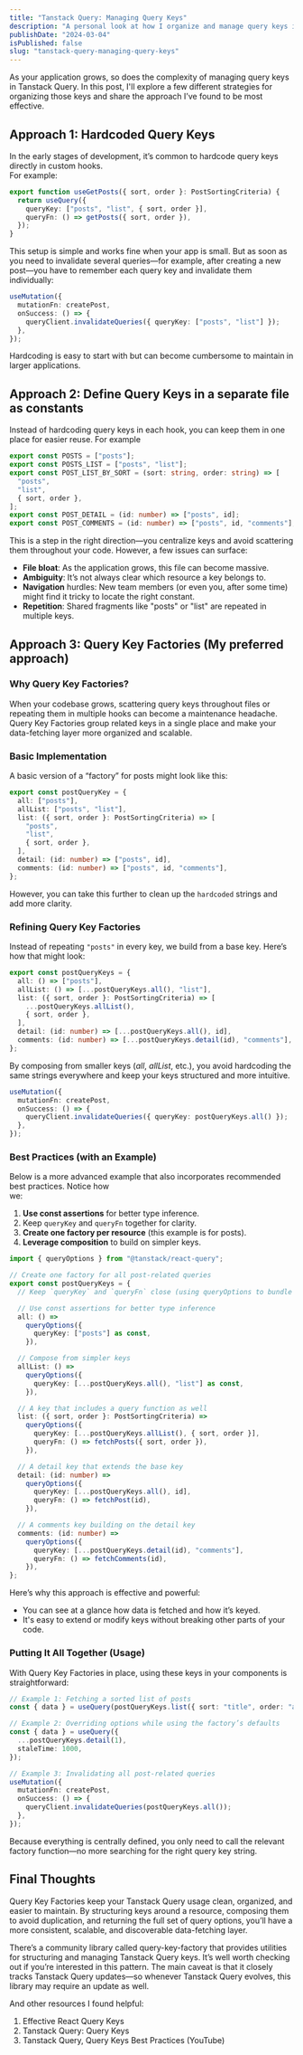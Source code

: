 ```yaml
---
title: "Tanstack Query: Managing Query Keys"
description: "A personal look at how I organize and manage query keys in Tanstack Query"
publishDate: "2024-03-04"
isPublished: false
slug: "tanstack-query-managing-query-keys"
---
```



As your application grows, so does the complexity of managing query keys in Tanstack Query. In this post, I'll explore a few different strategies for organizing those keys and share the approach I’ve found to be most effective.

## Approach 1: Hardcoded Query Keys

In the early stages of development, it’s common to hardcode query keys directly in custom hooks.\
For example:

```ts
export function useGetPosts({ sort, order }: PostSortingCriteria) {
  return useQuery({
    queryKey: ["posts", "list", { sort, order }],
    queryFn: () => getPosts({ sort, order }),
  });
}
```

This setup is simple and works fine when your app is small. But as soon as you need to invalidate several queries—for example, after creating a new post—you have to remember each query key and invalidate them individually:

```ts
useMutation({
  mutationFn: createPost,
  onSuccess: () => {
    queryClient.invalidateQueries({ queryKey: ["posts", "list"] });
  },
});
```

Hardcoding is easy to start with but can become cumbersome to maintain in larger applications.

## Approach 2: Define Query Keys in a separate file as constants

Instead of hardcoding query keys in each hook, you can keep them in one place for easier reuse. For example

```ts
export const POSTS = ["posts"];
export const POSTS_LIST = ["posts", "list"];
export const POST_LIST_BY_SORT = (sort: string, order: string) => [
  "posts",
  "list",
  { sort, order },
];
export const POST_DETAIL = (id: number) => ["posts", id];
export const POST_COMMENTS = (id: number) => ["posts", id, "comments"];
```

This is a step in the right direction—you centralize keys and avoid scattering them throughout your code. However, a few issues can surface:

- **File bloat**: As the application grows, this file can become massive.
- **Ambiguity**: It’s not always clear which resource a key belongs to.
- **Navigation** hurdles: New team members (or even you, after some time) might find it tricky to locate the right constant.
- **Repetition**: Shared fragments like "posts" or "list" are repeated in multiple keys.

## Approach 3: **Query Key Factories** (My preferred approach)

### Why Query Key Factories?

When your codebase grows, scattering query keys throughout files or repeating them in multiple hooks can become a maintenance headache. Query Key Factories group related keys in a single place and make your data-fetching layer more organized and scalable.

### Basic Implementation

A basic version of a “factory” for posts might look like this:

```ts
export const postQueryKey = {
  all: ["posts"],
  allList: ["posts", "list"],
  list: ({ sort, order }: PostSortingCriteria) => [
    "posts",
    "list",
    { sort, order },
  ],
  detail: (id: number) => ["posts", id],
  comments: (id: number) => ["posts", id, "comments"],
};
```

However, you can take this further to clean up the `hardcoded` strings and add more clarity.

### Refining Query Key Factories

Instead of repeating `"posts"` in every key, we build from a base key. Here’s how that might look:

```ts
export const postQueryKeys = {
  all: () => ["posts"],
  allList: () => [...postQueryKeys.all(), "list"],
  list: ({ sort, order }: PostSortingCriteria) => [
    ...postQueryKeys.allList(),
    { sort, order },
  ],
  detail: (id: number) => [...postQueryKeys.all(), id],
  comments: (id: number) => [...postQueryKeys.detail(id), "comments"],
};
```

By composing from smaller keys (_all_, _allList_, etc.), you avoid hardcoding the same strings everywhere and keep your keys structured and more intuitive.

```ts
useMutation({
  mutationFn: createPost,
  onSuccess: () => {
    queryClient.invalidateQueries({ queryKey: postQueryKeys.all() });
  },
});
```

### Best Practices (with an Example)

Below is a more advanced example that also incorporates recommended best practices. Notice how\
we:

1. **Use const assertions** for better type inference.
2. Keep `queryKey` and `queryFn` together for clarity.
3. **Create one factory per resource** (this example is for posts).
4. **Leverage composition** to build on simpler keys.

```ts
import { queryOptions } from "@tanstack/react-query";

// Create one factory for all post-related queries
export const postQueryKeys = {
  // Keep `queryKey` and `queryFn` close (using queryOptions to bundle them)

  // Use const assertions for better type inference
  all: () =>
    queryOptions({
      queryKey: ["posts"] as const,
    }),

  // Compose from simpler keys
  allList: () =>
    queryOptions({
      queryKey: [...postQueryKeys.all(), "list"] as const,
    }),

  // A key that includes a query function as well
  list: ({ sort, order }: PostSortingCriteria) =>
    queryOptions({
      queryKey: [...postQueryKeys.allList(), { sort, order }],
      queryFn: () => fetchPosts({ sort, order }),
    }),

  // A detail key that extends the base key
  detail: (id: number) =>
    queryOptions({
      queryKey: [...postQueryKeys.all(), id],
      queryFn: () => fetchPost(id),
    }),

  // A comments key building on the detail key
  comments: (id: number) =>
    queryOptions({
      queryKey: [...postQueryKeys.detail(id), "comments"],
      queryFn: () => fetchComments(id),
    }),
};
```

Here’s why this approach is effective and powerful:

- You can see at a glance how data is fetched and how it’s keyed.
- It's easy to extend or modify keys without breaking other parts of your code.

### Putting It All Together (Usage)

With Query Key Factories in place, using these keys in your components is straightforward:

```ts
// Example 1: Fetching a sorted list of posts
const { data } = useQuery(postQueryKeys.list({ sort: "title", order: "asc" }));

// Example 2: Overriding options while using the factory’s defaults
const { data } = useQuery({
  ...postQueryKeys.detail(1),
  staleTime: 1000,
});

// Example 3: Invalidating all post-related queries
useMutation({
  mutationFn: createPost,
  onSuccess: () => {
    queryClient.invalidateQueries(postQueryKeys.all());
  },
});
```

Because everything is centrally defined, you only need to call the relevant factory function—no more searching for the right query key string.

## Final Thoughts

Query Key Factories keep your Tanstack Query usage clean, organized, and easier to maintain. By structuring keys around a resource, composing them to avoid duplication, and returning the full set of query options, you’ll have a more consistent, scalable, and discoverable data-fetching layer.

There’s a community library called <CustomLink href="https://github.com/lukemorales/query-key-factory">query-key-factory</CustomLink> that provides utilities for structuring and managing Tanstack Query keys. It’s well worth checking out if you’re interested in this pattern. The main caveat is that it closely tracks Tanstack Query updates—so whenever Tanstack Query evolves, this library may require an update as well.

And other resources I found helpful:

1. <CustomLink href="https://tkdodo.eu/blog/effective-react-query-keys">
     Effective React Query Keys
   </CustomLink>

2. <CustomLink href="https://tanstack.com/query/latest/docs/framework/react/guides/query-keys">
     Tanstack Query: Query Keys
   </CustomLink>

3. <CustomLink href="https://www.youtube.com/watch?v=8KWMOCW6LCU">
     Tanstack Query, Query Keys Best Practices (YouTube)
   </CustomLink>
